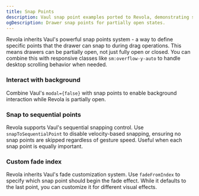 ```yaml
---
title: Snap Points
description: Vaul snap point examples ported to Revola, demonstrating seamless migration of advanced drawer features.
ogDescription: Drawer snap points for partially open states.
---
```


Revola inherits Vaul's powerful snap points system - a way to define specific points that the drawer can snap to during drag operations. This means drawers can be partially open, not just fully open or closed. You can combine this with responsive classes like `sm:overflow-y-auto` to handle desktop scrolling behavior when needed.

<ComponentPreview name="default-snap-points-demo" />

### Interact with background
Combine Vaul's `modal={false}` with snap points to enable background interaction while Revola is partially open.

<ComponentPreview name="interact-with-background-snap-points-demo" />

### Snap to sequential points
Revola supports Vaul's sequential snapping control. Use `snapToSequentialPoint` to disable velocity-based snapping, ensuring no snap points are skipped regardless of gesture speed. Useful when each snap point is equally important.

<ComponentPreview name="snap-to-sequential-points-snap-points-demo" />

### Custom fade index
Revola inherits Vaul's fade customization system. Use `fadeFromIndex` to specify which snap point should begin the fade effect. While it defaults to the last point, you can customize it for different visual effects.

<ComponentPreview name="custom-fade-index-snap-points-demo" />
